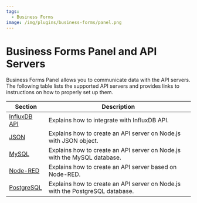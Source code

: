 ```yaml
---
tags:
  - Business Forms
image: /img/plugins/business-forms/panel.png
---
```



# Business Forms Panel and API Servers

Business Forms Panel allows you to communicate data with the API servers. The following table lists the supported API servers and provides links to instructions on how to properly set up them.

| Section                  | Description                                                                   |
| ------------------------ | ----------------------------------------------------------------------------- |
| [InfluxDB API](influx)   | Explains how to integrate with InfluxDB API.                                  |
| [JSON](json)             | Explains how to create an API server on Node.js with JSON object.             |
| [MySQL](mysql)           | Explains how to create an API server on Node.js with the MySQL database.      |
| [Node-RED](nodered)      | Explains how to create an API server based on Node-RED.                       |
| [PostgreSQL](postgresql) | Explains how to create an API server on Node.js with the PostgreSQL database. |
